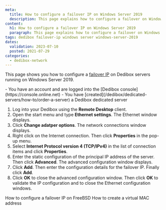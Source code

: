 ```yaml
---
meta:
  title: How to configure a failover IP on Windows Server 2019
  description: This page explains how to configure a failover on Windows Server 2019.
content:
  h1: How to configure a failover IP on Windows Server 2019
  paragraph: This page explains how to configure a failover on Windows Server 2019.
tags: dedibox failover-ip windows server windows-server-2019
dates:
  validation: 2023-07-10
  posted: 2021-07-29
categories:
  - dedibox-network
---
```


This page shows you how to configure a [failover IP](/dedibox-network/ip-failover/concepts/#failover-ips) on Dedibox servers running on Windows Server 2019.

<Message type="requirement">
  - You have an account and are logged into the [Dedibox console](https://console.online.net)
  - You have [created](/dedibox/dedicated-servers/how-to/order-a-server) a Dedibox dedicated server
</Message>

1. Log into your Dedibox using the **Remote Desktop** client.
2. Open the start menu and type **Ethernet settings**. The Ethernet window displays.
    <Lightbox src="scaleway_windows_ipfo1.webp" alt="" />
3. Click **Change adatper options**. The network connections window displays.
4. Right click on the Internet connection. Then click **Properties** in the pop-up menu.
5. Select **Internet Protocol version 4 (TCP/IPv4)** in the list of connection items and click **Properties**.
6. Enter the static configuration of the principal IP address of the server. Then click **Advanced**. The advanced configuration window displays. 
    <Lightbox src="scaleway_windows_ipfo2.webp" alt="" />
7. Click **Add**. Then enter the configuration details for the failover IP. Finally click **Add**.
    <Lightbox src="scaleway_windows_ipfo3.webp" alt="" />
8. Click **OK** to close the advanced configuration window. Then click **OK** to validate the IP configuration and to close the Ethernet configuration windows.

<Navigation title="See Also">
  <PreviousButton to="/dedibox-network/ip-failover/how-to/configure-freebsd">How to configure a failover IP on FreeBSD</PreviousButton>
  <NextButton to="/dedibox-network/ip-failover/how-to/create-virtual-mac">How to create a virtual MAC address</NextButton>
</Navigation>
